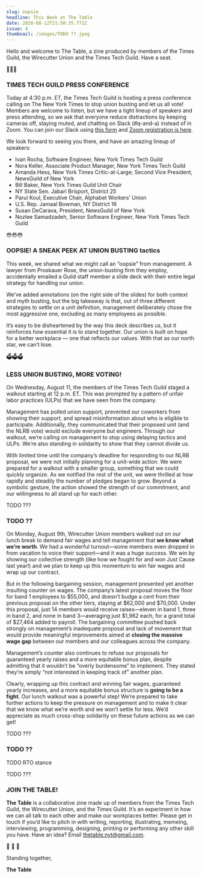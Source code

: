 ```yaml
---
slug: oopsie
headline: This Week at The Table
date: 2020-08-12T21:50:35.771Z
issue: 4
thumbnail: /images/TODO ??.jpeg
---
```

<FullBleedImage alt="TODO" src="/images/TODO ??.jpeg" title="TODO caption" />

Hello and welcome to The Table, a zine produced by members of the Times Guild, the Wirecutter Union and the Times Tech Guild. Have a seat. 

<CenteredContent>📣📣📣</CenteredContent>

### TIMES TECH GUILD PRESS CONFERENCE

Today at 4:30 p.m. ET, the Times Tech Guild is hosting a press conference calling on The New York Times to stop union busting and let us all vote! Members are welcome to listen, but we have a tight lineup of speakers and press attending, so we ask that everyone reduce distractions by keeping cameras off, staying muted, and chatting on Slack (#q-and-a) instead of in Zoom. You can join our Slack using [this form](https://docs.google.com/forms/d/e/1FAIpQLSdw4KE9MPjRCKFp3GjPwbmkVnSJ6g6bYNfMV9ITGizpDfc0kg/viewform) and [Zoom registration is here](https://us02web.zoom.us/meeting/register/tZAkcOmhrT4sHdbmxPuVxtpWmWe2UN8gvbMB). 

We look forward to seeing you there, and have an amazing lineup of speakers:
* Ivan Rocha, Software Engineer, New York Times Tech Guild
* Nora Keller, Associate Product Manager, New York Times Tech Guild
* Amanda Hess, New York Times Critic-at-Large; Second Vice President, NewsGuild of New York 
* Bill Baker, New York Times Guild Unit Chair
* NY State Sen. Jabari Brisport, District 25 
* Parul Koul, Executive Chair, Alphabet Workers’ Union
* U.S. Rep. Jamaal Bowman, NY District 16
* Susan DeCarava, President, NewsGuild of New York
* Nozlee Samadzadeh, Senior Software Engineer, New York Times Tech Guild

<CenteredContent>😳😳😳</CenteredContent>

### OOPSIE! A SNEAK PEEK AT UNION BUSTING tactics

This week, we shared what we might call an “oopsie” from management. A lawyer from  Proskauer Rose, the union-busting firm they employ, accidentally emailed a Guild staff member a slide deck with their entire legal strategy for handling our union.

We’ve added annotations (on the right side of the slides) for both context and myth busting, but the big takeaway is that, out of three different strategies to settle on a unit definition, management deliberately chose the most aggressive one, excluding as many employees as possible.

It’s easy to be disheartened by the way this deck describes us, but it reinforces how essential it is to stand together. Our union is built on hope for a better workplace — one that reflects our values. With that as our north star, we can’t lose.

<CenteredContent>🗳️🗳️🗳️</CenteredContent>

### LESS UNION BUSTING, MORE VOTING!

On Wednesday, August 11, the members of the Times Tech Guild staged a walkout starting at 12 p.m. ET. This was prompted by a pattern of unfair labor practices (ULPs) that we have seen from the company.

Management has polled union support, prevented our coworkers from showing their support, and spread misinformation about who is eligible to participate. Additionally, they communicated that their proposed unit (and the NLRB vote) would exclude everyone but engineers. Through our walkout, we’re calling on management to stop using delaying tactics and ULPs. We’re also standing in solidarity to show that they cannot divide us.

With limited time until the company’s deadline for responding to our NLRB proposal, we were not initially planning for a unit-wide action. We were prepared for a walkout with a smaller group, something that we could quickly organize. As we notified the rest of the unit, we were thrilled at how rapidly and steadily the number of pledges began to grow. Beyond a symbolic gesture, the action showed the strength of our commitment, and our willingness to all stand up for each other.

<CenteredContent>TODO ???</CenteredContent>

### TODO ??

On Monday, August 9th, Wirecutter Union members walked out on our lunch break to demand fair wages and tell management that **we know what we’re worth**. We had a wonderful turnout—some members even dropped in from vacation to voice their support—and it was a huge success. We win by showing our collective strength (like how we fought for and won Just Cause last year!) and we plan to keep up this momentum to win fair wages and wrap up our contract. 

<FullBleedImage alt="TODO" src="/images/TODO ??.jpeg" title="TODO caption" />

But in the following bargaining session, management presented yet another insulting counter on wages. The company’s latest proposal moves the floor for band 1 employees to $55,000, and doesn’t budge a cent from their previous proposal on the other tiers, staying at $62,000 and $70,000. Under this proposal, just 14 members would receive raises—eleven in band 1, three in band 2, and none in band 3—averaging just $1,962 each, for a grand total of $27,464 added to payroll. The bargaining committee pushed back strongly on management’s inadequate proposal and lack of movement that would provide meaningful improvements aimed at **closing the massive wage gap** between our members and our colleagues across the company.

Management’s counter also continues to refuse our proposals for guaranteed yearly raises and a more equitable bonus plan, despite admitting that it wouldn’t be “overly burdensome” to implement. They stated they’re simply “not interested in keeping track of” another plan. 

<FullBleedImage alt="TODO" src="/images/TODO ??.jpeg" title="TODO caption" />

Clearly, wrapping up this contract and winning fair wages, guaranteed yearly increases, and a more equitable bonus structure is **going to be a fight**. Our lunch walkout was a powerful step! We’re prepared to take further actions to keep the pressure on management and to make it clear that we know what we’re worth and we won’t settle for less. We’d appreciate as much cross-shop solidarity on these future actions as we can get! 

<CenteredContent>TODO ???</CenteredContent>

### TODO ??

TODO RTO stance

<CenteredContent>TODO ???</CenteredContent>

### JOIN THE TABLE!

**The Table** is a collaborative zine made up of members from the Times Tech Guild, the Wirecutter Union, and the Times Guild. It’s an experiment in how we can all talk to each other and make our workplaces better. Please get in touch if you’d like to pitch in with writing, reporting, illustrating, memeing, interviewing, programming, designing, printing or performing any other skill you have. Have an idea? Email thetable.nyt@gmail.com.

<CenteredContent>💚 💙 💜</CenteredContent>

Standing together, 

**The Table**

<FullBleedImage alt="A meme of Timothée Chalamet, Wes Anderson, Tilda Swinton, and Bill Murray on the Cannes red carpet. In the meme, Chalamet in a T-shirt and black pants is labeled @NYTGuildTech; Anderson, wearing a tidy pastel suit, is labeled @NYTimesGuild; Swinton, wearing a stylish turquoise suit, is labeled @wirecutterunion; and Murray, wearing a Hawaiian shirt, is labelled @nyguild." src="/images/guild_meme.png" title="The meme presents a wryly literal view of the unions 'standing together'-- typically, as above, a figurative term used to express solidarity--and it playfully proposes that each actor's projected disposition and manner of dress might characterize the tagged union in relation to the others." />